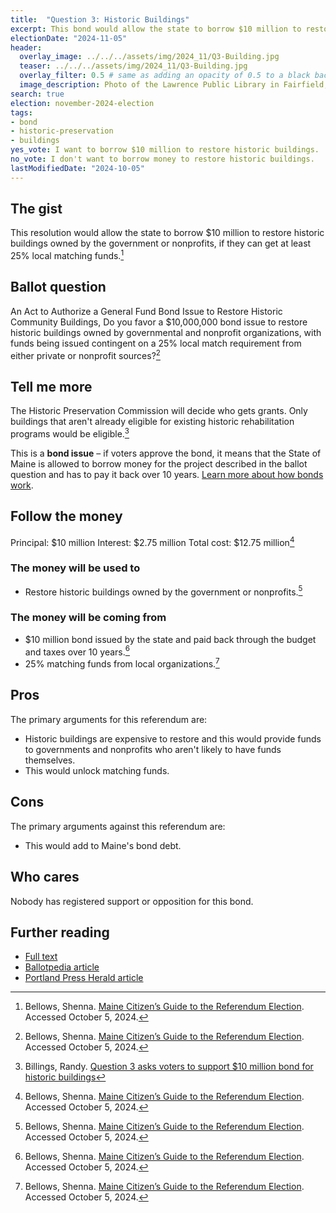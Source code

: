 ```yaml
---
title:  "Question 3: Historic Buildings"
excerpt: This bond would allow the state to borrow $10 million to restore historic buildings owned by the government or nonprofits.
electionDate: "2024-11-05"
header:
  overlay_image: ../../../assets/img/2024_11/Q3-Building.jpg
  teaser: ../../../assets/img/2024_11/Q3-Building.jpg
  overlay_filter: 0.5 # same as adding an opacity of 0.5 to a black background
  image_description: Photo of the Lawrence Public Library in Fairfield, Maine. It is a historic brick building that looks kinds of like a castle.
search: true
election: november-2024-election
tags:
- bond
- historic-preservation
- buildings
yes_vote: I want to borrow $10 million to restore historic buildings.
no_vote: I don't want to borrow money to restore historic buildings.
lastModifiedDate: "2024-10-05"
---
```


## The gist
This resolution would allow the state to borrow $10 million to restore historic buildings owned by the government or nonprofits, if they can get at least 25% local matching funds.[^3]

## Ballot question
An Act to Authorize a General Fund Bond Issue to Restore Historic Community Buildings, Do you favor a $10,000,000 bond issue to restore historic buildings owned by governmental and nonprofit organizations, with funds being issued contingent on a 25% local match requirement from either private or nonprofit sources?[^3]

<YesNoTable yesContent={frontmatter.yes_vote} noContent={frontmatter.no_vote} />

## Tell me more
The Historic Preservation Commission will decide who gets grants. Only buildings that aren't already eligible for existing historic rehabilitation programs would be eligible.[^4]

This is a **bond issue** – if voters approve the bond, it means that the State of Maine is allowed to borrow money for the project described in the ballot question and has to pay it back over 10 years. [Learn more about how bonds work](https://www.maineballot.org/bonds).

## Follow the money
Principal: $10 million
Interest: $2.75 million
Total cost: $12.75 million[^3]

### The money will be used to
* Restore historic buildings owned by the government or nonprofits.[^3]

### The money will be coming from
* $10 million bond issued by the state and paid back through the budget and taxes over 10 years.[^3]
* 25% matching funds from local organizations.[^3]

## Pros
The primary arguments for this referendum are:
* Historic buildings are expensive to restore and this would provide funds to governments and nonprofits who aren't likely to have funds themselves.
* This would unlock matching funds.

## Cons
The primary arguments against this referendum are:
* This would add to Maine's bond debt.

## Who cares
Nobody has registered support or opposition for this bond.

## Further reading
- [Full text](https://legislature.maine.gov/legis/bills/getPDF.asp?paper=HP0568&item=1&snum=131)
- [Ballotpedia article](https://ballotpedia.org/Maine_Question_3,_Historic_Community_Buildings_Bond_Issue_(2024))
- [Portland Press Herald article](https://www.pressherald.com/2024/09/18/question-3-asks-voters-to-support-10-million-bond-for-historic-buildings/)

[^1]: Maine State Legislature. [An Act to Authorize a General Fund Bond Issue to Restore Historic Community Buildings](https://legislature.maine.gov/legis/bills/getPDF.asp?paper=HP0568&item=1&snum=131). Accessed October 5, 2024.
[^2]: Ballotpedia State Desk. [Maine Question 3, Historic Community Buildings Bond Issue (2024)](https://ballotpedia.org/Maine_Question_3,_Historic_Community_Buildings_Bond_Issue_(2024)). Ballotpedia. Accessed October 5, 2024.
[^3]: Bellows, Shenna. [Maine Citizen’s Guide to the Referendum Election](https://www.maine.gov/sos/news/2024/2024%20Citizens%20Guide.pdf). Accessed October 5, 2024.
[^4]: Billings, Randy. [Question 3 asks voters to support $10 million bond for historic buildings](https://www.pressherald.com/2024/09/18/question-3-asks-voters-to-support-10-million-bond-for-historic-buildings/)
